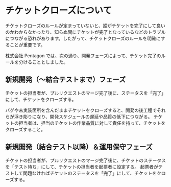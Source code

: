 # チケットクローズについて

チケットクローズのルールが定まっていないと、誰がチケットを完了にして良いのかわからなかったり、知らぬ間にチケットが完了となっているなどのトラブルにつながる恐れがあります。したがって、チケットクローズのルールを明確にすることが重要です。

株式会社 Pentagon では、次の通り、開発フェーズによって、チケット完了のルールを分けることとしました。

## 新規開発（〜結合テストまで）フェーズ

チケットの担当者が、プルリクエストのマージ完了後に、ステータスを「完了」にして、チケットをクローズする。

バグや未実装箇所を含んだままチケットをクローズすると、開発の後工程でそれらが浮き彫りになり、開発スケジュールの遅延や品質の低下につながる。
チケットの担当者は、担当のチケットの作業品質に対して責任を持って、チケットをクローズすること。

## 新規開発（結合テスト以降）＆運用保守フェーズ

チケットの担当者が、プルリクエストのマージ完了後に、チケットのステータスを「テスト待ち」にして、チケットの担当者を起票者に設定する。
起票者がテストして問題なければチケットのステータスを「完了」にして、チケットをクローズする。
